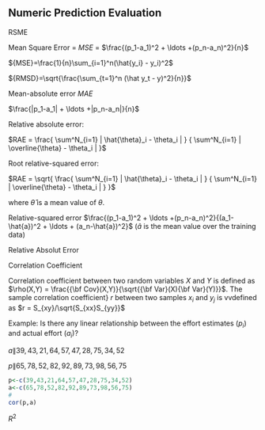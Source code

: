
 

## Numeric Prediction Evaluation

RSME 


Mean Square Error = $MSE$ = $\frac{(p_1-a_1)^2 + \ldots  +(p_n-a_n)^2}{n}$

${MSE}=\frac{1}{n}\sum_{i=1}^n(\hat{y_i} - y_i)^2$
 
${RMSD}=\sqrt{\frac{\sum_{t=1}^n (\hat y_t - y)^2}{n}}$ 
 

Mean-absolute error $MAE$

$\frac{|p_1-a_1| + \ldots  +|p_n-a_n|}{n}$

Relative absolute error:

$RAE = \frac{ \sum^N_{i=1} | \hat{\theta}_i - \theta_i | } {  \sum^N_{i=1} | \overline{\theta} - \theta_i | }$

Root relative-squared error:

$RAE = \sqrt{ \frac{ \sum^N_{i=1} | \hat{\theta}_i - \theta_i | } {  \sum^N_{i=1} | \overline{\theta} - \theta_i | } }$

where $\hat{\theta}$ is a mean value of $\theta$.


Relative-squared error
$\frac{(p_1-a_1)^2 + \ldots  +(p_n-a_n)^2}{(a_1-\hat{a})^2 + \ldots + (a_n-\hat{a})^2}$
($\hat{a}$ is the mean value over the training data)


Relative Absolut Error

Correlation Coefficient

Correlation coefficient between two random variables $X$ and $Y$ is defined as $\rho(X,Y) = \frac{{\bf Cov}(X,Y)}{\sqrt{{\bf Var}(X){\bf Var}(Y)}}$. The sample correlation coefficient} $r$ between two samples $x_i$ and $y_j$ is vvdefined as $r = S_{xy}/\sqrt{S_{xx}S_{yy}}$ 

Example: Is there any linear relationship between the effort estimates ($p_i$) and actual effort ($a_i$)? 

$a\|39,43,21,64,57,47,28,75,34,52$

$p\|65,78,52,82,92,89,73,98,56,75$

```r
p<-c(39,43,21,64,57,47,28,75,34,52)
a<-c(65,78,52,82,92,89,73,98,56,75)
#
cor(p,a)
```

$R^2$


